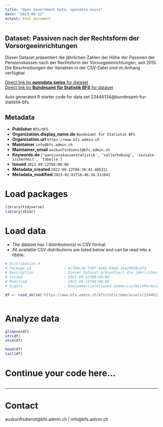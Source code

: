 ```yaml
---
title: "Open Government Data, opendata.swiss"
date: "2023-08-13"
output: html_document
---
```


## Dataset: Passiven nach der Rechtsform der Vorsorgeeinrichtungen

Dieser Dataset präsentiert die jährlichen Zahlen der Höhe der Passiven der Pensionskassen nach der Rechtsform der Vorsorgeeinrichtungen, seit 2015. Die Beschreibungen der Variablen in der CSV-Datei sind im Anhang verfügbar.

[Direct link by **opendata.swiss** for dataset](https://opendata.swiss/de/dataset/passiven-nach-der-rechtsform-der-vorsorgeeinrichtungen1)<br>
[Direct link by **Bundesamt für Statistik BFS** for dataset](https://www.bfs.admin.ch/asset/de/ts-x-13.03.03-PK-A.01.4.Z-c)

Auto generated R starter code for data set 23446134@bundesamt-fur-statistik-bfs.

## Metadata

- **Publisher** `BFS/OFS`
- **Organization.display_name.de** `Bundesamt für Statistik BFS`
- **Organization.url** `https://www.bfs.admin.ch`
- **Maintainer** `info@bfs.admin.ch`
- **Maintainer_email** `auskunftsdienst@bfs.admin.ch`
- **Keywords.de** `['pensionskassenstatistik', 'vollerhebung', 'soziale-sicherheit', 'tabelle']`
- **Issued** `2022-09-22T00:00:00`
- **Metadata_created** `2022-09-22T09:38:43.485311`
- **Metadata_modified** `2023-02-01T16:46:34.512641`


# Load packages

```r

library(tidyverse)
library(skimr)

```

# Load data

-   The dataset has 1 distribution(s) in CSV format.
-   All available CSV distributions are listed below and can be read into a tibble.

```r

# Distribution 0
# Package_id               : ecf90c38-f39f-4e81-84e8-2ea29928c4f3
# Description              : Dieser Dataset präsentiert die jährlichen Zahlen der Höhe der Passiven der Pensionskassen nach der Rechtsform der Vorsorgeeinrichtungen, seit 2015. Die Beschreibungen der Variablen in der CSV-Datei sind im Anhang verfügbar.
# Issued                   : 2022-09-22T00:00:00
# Modified                 : 2022-09-15T00:00:00
# Rights                   : NonCommercialAllowed-CommercialWithPermission-ReferenceRequired

df <- read_delim('https://www.bfs.admin.ch/bfsstatic/dam/assets/23446139/master')



```

# Analyze data

```r

glimpse(df)
str(df)
skim(df)

head(df)
tail(df)

```

# Continue your code here...

```r

```

------------------------------------------------------------------------

# Contact

auskunftsdienst@bfs.admin.ch | info@bfs.admin.ch
